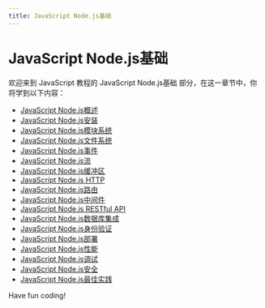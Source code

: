 ```yaml
---
title: JavaScript Node.js基础
---
```


# JavaScript Node.js基础

欢迎来到 JavaScript 教程的 JavaScript Node.js基础 部分，在这一章节中，你将学到以下内容：

- [JavaScript Node.js概述](./0-javascript-nodejs-overview.mdx)
- [JavaScript Node.js安装](./1-javascript-nodejs-installation.mdx)
- [JavaScript Node.js模块系统](./2-javascript-nodejs-module-system.mdx)
- [JavaScript Node.js文件系统](./3-javascript-nodejs-file-system.mdx)
- [JavaScript Node.js事件](./4-javascript-nodejs-event.mdx)
- [JavaScript Node.js流](./5-javascript-nodejs-stream.mdx)
- [JavaScript Node.js缓冲区](./6-javascript-nodejs-buffer.mdx)
- [JavaScript Node.js HTTP](./7-javascript-nodejs-http.mdx)
- [JavaScript Node.js路由](./8-javascript-nodejs-routing.mdx)
- [JavaScript Node.js中间件](./9-javascript-nodejs-middleware.mdx)
- [JavaScript Node.js RESTful API](./10-javascript-nodejs-restful-api.mdx)
- [JavaScript Node.js数据库集成](./11-javascript-nodejs-database-integration.mdx)
- [JavaScript Node.js身份验证](./12-javascript-nodejs-authentication.mdx)
- [JavaScript Node.js部署](./13-javascript-nodejs-deployment.mdx)
- [JavaScript Node.js性能](./14-javascript-nodejs-performance.mdx)
- [JavaScript Node.js调试](./15-javascript-nodejs-debugging.mdx)
- [JavaScript Node.js安全](./16-javascript-nodejs-security.mdx)
- [JavaScript Node.js最佳实践](./17-javascript-nodejs-best-practices.mdx)

Have fun coding!